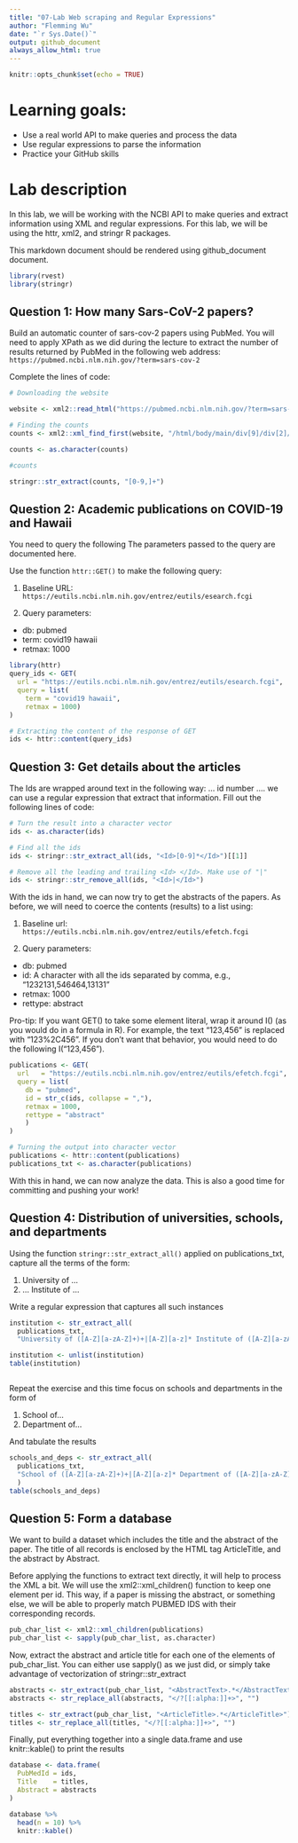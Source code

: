 ```yaml
---
title: "07-Lab Web scraping and Regular Expressions"
author: "Flemming Wu"
date: "`r Sys.Date()`"
output: github_document
always_allow_html: true
---
```



```r
knitr::opts_chunk$set(echo = TRUE)
```


# Learning goals:
* Use a real world API to make queries and process the data
* Use regular expressions to parse the information
* Practice your GitHub skills

# Lab description
In this lab, we will be working with the NCBI API to make queries and extract information using XML and regular expressions. For this lab, we will be using the httr, xml2, and stringr R packages.

This markdown document should be rendered using github_document document.

```r
library(rvest)
library(stringr)
```

## Question 1: How many Sars-CoV-2 papers?
Build an automatic counter of sars-cov-2 papers using PubMed. You will need to apply XPath as we did during the lecture to extract the number of results returned by PubMed in the following web address:
`https://pubmed.ncbi.nlm.nih.gov/?term=sars-cov-2`

Complete the lines of code:
```r
# Downloading the website

website <- xml2::read_html("https://pubmed.ncbi.nlm.nih.gov/?term=sars-cov-2")

# Finding the counts
counts <- xml2::xml_find_first(website, "/html/body/main/div[9]/div[2]/section[1]/div[2]/div[1]")

counts <- as.character(counts)

#counts

stringr::str_extract(counts, "[0-9,]+")
```



## Question 2: Academic publications on COVID-19 and Hawaii
You need to query the following The parameters passed to the query are documented here.

Use the function `httr::GET()` to make the following query:

1. Baseline URL: `https://eutils.ncbi.nlm.nih.gov/entrez/eutils/esearch.fcgi`

2. Query parameters:
  * db: pubmed
  * term: covid19 hawaii
  * retmax: 1000
  
  
```r
library(httr)
query_ids <- GET(
  url = "https://eutils.ncbi.nlm.nih.gov/entrez/eutils/esearch.fcgi",
  query = list(
    term = "covid19 hawaii",
    retmax = 1000)
)

# Extracting the content of the response of GET
ids <- httr::content(query_ids)

```

  

## Question 3: Get details about the articles
The Ids are wrapped around text in the following way: <Id>... id number ...</Id>. we can use a regular expression that extract that information. Fill out the following lines of code:

```r
# Turn the result into a character vector
ids <- as.character(ids)

# Find all the ids 
ids <- stringr::str_extract_all(ids, "<Id>[0-9]*</Id>")[[1]]

# Remove all the leading and trailing <Id> </Id>. Make use of "|"
ids <- stringr::str_remove_all(ids, "<Id>|</Id>")
```

With the ids in hand, we can now try to get the abstracts of the papers. As before, we will need to coerce the contents (results) to a list using:

1. Baseline url: `https://eutils.ncbi.nlm.nih.gov/entrez/eutils/efetch.fcgi`

2. Query parameters:

* db: pubmed
* id: A character with all the ids separated by comma, e.g., “1232131,546464,13131”
* retmax: 1000
* rettype: abstract

Pro-tip: If you want GET() to take some element literal, wrap it around I() (as you would do in a formula in R). For example, the text "123,456" is replaced with "123%2C456". If you don’t want that behavior, you would need to do the following I("123,456").

```r
publications <- GET(
  url   = "https://eutils.ncbi.nlm.nih.gov/entrez/eutils/efetch.fcgi",
  query = list(
    db = "pubmed",
    id = str_c(ids, collapse = ","),
    retmax = 1000,
    rettype = "abstract"
    )
)

# Turning the output into character vector
publications <- httr::content(publications)
publications_txt <- as.character(publications)
```
With this in hand, we can now analyze the data. This is also a good time for committing and pushing your work!


## Question 4: Distribution of universities, schools, and departments

Using the function `stringr::str_extract_all()` applied on publications_txt, capture all the terms of the form:

1. University of …
2. … Institute of …

Write a regular expression that captures all such instances

```r

institution <- str_extract_all(
  publications_txt, 
  "University of ([A-Z][a-zA-Z]+)+|[A-Z][a-z]* Institute of ([A-Z][a-zA-Z]+)+")

institution <- unlist(institution)
table(institution)



```

Repeat the exercise and this time focus on schools and departments in the form of

1. School of...
2. Department of...

And tabulate the results
```r
schools_and_deps <- str_extract_all(
  publications_txt,
  "School of ([A-Z][a-zA-Z]+)+|[A-Z][a-z]* Department of ([A-Z][a-zA-Z]+)+"
  )
table(schools_and_deps)

```


## Question 5: Form a database

We want to build a dataset which includes the title and the abstract of the paper. The title of all records is enclosed by the HTML tag ArticleTitle, and the abstract by Abstract.

Before applying the functions to extract text directly, it will help to process the XML a bit. We will use the xml2::xml_children() function to keep one element per id. This way, if a paper is missing the abstract, or something else, we will be able to properly match PUBMED IDS with their corresponding records.

```r
pub_char_list <- xml2::xml_children(publications)
pub_char_list <- sapply(pub_char_list, as.character)
```

Now, extract the abstract and article title for each one of the elements of pub_char_list. You can either use sapply() as we just did, or simply take advantage of vectorization of stringr::str_extract
```r
abstracts <- str_extract(pub_char_list, "<AbstractText>.*</AbstractText>")
abstracts <- str_replace_all(abstracts, "</?[[:alpha:]]+>", "")

titles <- str_extract(pub_char_list, "<ArticleTitle>.*</ArticleTitle>")
titles <- str_replace_all(titles, "</?[[:alpha:]]+>", "")
```

Finally, put everything together into a single data.frame and use knitr::kable() to print the results
```r
database <- data.frame(
  PubMedId = ids,
  Title    = titles,
  Abstract = abstracts
) 

database %>%
  head(n = 10) %>%
  knitr::kable()
```




